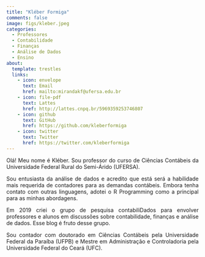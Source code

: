 ```yaml
---
title: "Kléber Formiga"
comments: false
image: figs/kleber.jpeg
categories:
  - Professores
  - Contabilidade
  - Finanças
  - Análise de Dados
  - Ensino
about:
  template: trestles
  links:
    - icon: envelope
      text: Email
      href: mailto:mirandakf@ufersa.edu.br
    - icon: file-pdf
      text: Lattes
      href: http://lattes.cnpq.br/5969359253746807  
    - icon: github
      text: GitHub
      href: https://github.com/kleberformiga
    - icon: twitter
      text: Twitter
      href: https://twitter.com/kleberformiga      
---
```


```{=html}
<style>body {text-align: justify}</style>
```
Olá! Meu nome é Kléber. Sou professor do curso de Ciências Contábeis da Universidade Federal Rural do Semi-Árido (UFERSA).

Sou entusiasta da análise de dados e acredito que está será a habilidade mais requerida de contadores para as demandas contábeis. Embora tenha contato com outras linguagens, adotei o R Programming como a principal para as minhas abordagens.

Em 2019 criei o grupo de pesquisa contabiliDados para envolver professores e alunos em discussões sobre contabilidade, finanças e análise de dados. Esse blog é fruto desse grupo.

Sou contador com doutorado em Ciências Contábeis pela Universidade Federal da Paraíba (UFPB) e Mestre em Administração e Controladoria pela Universidade Federal do Ceará (UFC).
